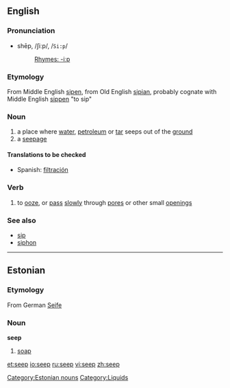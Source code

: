 {{wikipedia}}
==English==

===Pronunciation===
*shēp, /ʃiːp/, /<tt>Si:p</tt>/
*:[[Rhymes:English:-iːp|Rhymes: -iːp]]

===Etymology===
From Middle English [[sipen]], from Old English [[sipian]], probably cognate with Middle English [[sippen]] "to sip"

===Noun===
{{en-noun}}
#a place where [[water]], [[petroleum]] or [[tar]] seeps out of the [[ground]]
#a [[seepage]]

====Translations to be checked====
*Spanish: [[filtración]]

===Verb===
{{en-verb}}
# to [[ooze]], or [[pass]] [[slowly]] through [[pore]]s or other small [[opening]]s

===See also===
*[[sip]]
*[[siphon]]

----

==Estonian==
===Etymology===
From German [[Seife]]

===Noun===
'''seep'''
# [[soap]]
[[Category:Estonian nouns]]

[[Category:Liquids]]

[[et:seep]]
[[io:seep]]
[[ru:seep]]
[[vi:seep]]
[[zh:seep]]